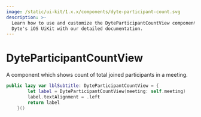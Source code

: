 ```yaml
---
image: /static/ui-kit/1.x.x/components/dyte-participant-count.svg
description: >-
  Learn how to use and customize the DyteParticipantCountView component in
  Dyte's iOS UiKit with our detailed documentation.
---
```


# DyteParticipantCountView

A component which shows count of total joined participants in a meeting.

```swift
public lazy var lblSubtitle: DyteParticipantCountView = {
        let label = DyteParticipantCountView(meeting: self.meeting)
        label.textAlignment = .left
        return label
    }()
```

<head>
  <title>iOS DyteParticipantCountView</title>
</head>
